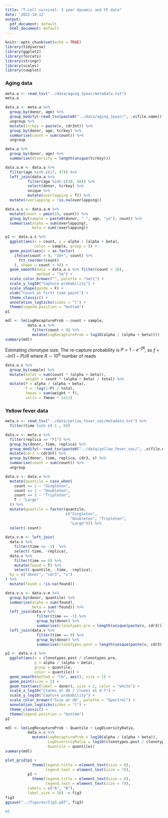```yaml
---
title: "T-cell survival: 3 year dynamic and YF data"
date: '2022-10-12'
output:
  pdf_document: default
  html_document: default
---
```


```r
knitr::opts_chunk$set(echo = TRUE)
library(tidyverse)
library(ggplot2)
library(forcats)
library(stringr)
library(scales)
library(cowplot)
```

### Aging data

```r
meta.a <- read_tsv("../data/aging_3year/metadata.txt")
meta.a
```

```r
data.a <- meta.a %>%
  group_by(donor, age) %>%
  group_modify(~read_tsv(paste0("../data/aging_3year/", .x$file.name))) %>%
  ungroup %>%
  mutate(tcrkey = paste(v, cdr3nt)) %>%
  group_by(donor, age, tcrkey) %>%
  summarise(count = sum(count)) %>%
  ungroup
```

```r
data.a %>%
  group_by(donor, age) %>%
  summarise(diversity = length(unique(tcrkey)))
```

```r
data.a.m <- data.a %>%
  filter(age %in% c(27, 47)) %>%
  left_join(data.a %>% 
          filter(age %in% c(30, 50)) %>%
          select(donor, tcrkey) %>%
          unique %>%
          mutate(overlapping = T)) %>%
  mutate(overlapping = !is.na(overlapping))
```

```r
data.a.s <- data.a.m %>%
  mutate(count = pmin(10, count)) %>%
  group_by(sample = paste0(donor, " ", age, "yo"), count) %>%
  summarise(alpha = sum(overlapping), 
            beta = sum(!overlapping))
```

```r
p1 <- data.a.s %>%
  ggplot(aes(x = count, y = alpha / (alpha + beta),
             color = sample, group = )) +
  geom_point(aes(x = as.factor(
    ifelse(count > 9, "10+", count) %>%
      fct_reorder(count)
    ), shape = count > 9)) +
  geom_smooth(data = data.a.s %>% filter(count < 10),
              method = "lm") +
  scale_color_brewer("", palette = "Set1") +
  scale_y_log10("Capture probability") +
  scale_shape(guide = F) +
  xlab("Count at first time point") +
  theme_classic() +
  annotation_logticks(sides = "l") +
  theme(legend.position = "bottom")
p1
```

```r
mdl <- lm(LogRecaptureProb ~ count + sample,
          data.a.s %>%
            filter(count < 9) %>%
            mutate(LogRecaptureProb = log10(alpha / (alpha + beta))))
summary(mdl)
```

Estimating clonotype size. The re-capture probability is $P = 1 - e^{-fR}$, so $f = -ln(1-P)/R$ where $R\sim10^6$ number of reads

```r
data.a.s %>%
  group_by(sample) %>%
  mutate(total = sum(count * (alpha + beta)),
         weight = count * (alpha + beta) / total) %>%
  mutate(P = alpha / (alpha + beta),
         f = -log(1-P) / total,
         fmean = sum(weight * f),
         cells = fmean * 1e11)
```

### Yellow fever data

```r
meta.v <- read_tsv("../data/yellow_fever_vac/metadata.txt") %>%
  filter(time %in% c(-1 , 0))

data.v <- meta.v %>%
  filter(replica == "F1") %>%
  group_by(donor, time, replica) %>%
  group_modify(~ read_tsv(paste0("../data/yellow_fever_vac/", .x$file.name))) %>%
  mutate(cdr3 = cdr3nt) %>%
  group_by(donor, time, replica, cdr3, v) %>%
  summarise(count = sum(count)) %>%
  ungroup
```

```r
data.v <- data.v %>%
  mutate(quantile = case_when(
    count == 1 ~ "Singleton",
    count == 2 ~ "Doubleton",
    count == 3 ~ "Tripleton",
    T ~ "Large"
  )) %>%
  mutate(quantile = factor(quantile,
                           c("Singleton", 
                             "Doubleton", "Tripleton",
                             "Large"))) %>%
  select(-count)
  
data.v.m <- left_join(
  data.v %>%
    filter(time == -1)  %>%
    select(-time, -replica),
  data.v %>%
    filter(time == 0) %>%
    mutate(found = T) %>%
    select(-quantile, -time, -replica),
  by = c("donor", "cdr3", "v")
) %>%
  mutate(found = !is.na(found))
```

```r
data.v.s <- data.v.m %>%
  group_by(donor, quantile) %>%
  summarise(alpha = sum(found),
            beta = sum(!found)) %>%
  left_join(data.v %>%
              filter(time == -1) %>%
              group_by(donor) %>%
              summarise(clonotypes.pre = length(unique(paste(v, cdr3)))))%>%
  left_join(data.v %>%
              filter(time == 0) %>%
              group_by(donor) %>%
              summarise(clonotypes.post = length(unique(paste(v, cdr3)))))
```

```r
p2 <- data.v.s %>%
  ggplot(aes(x = clonotypes.post / clonotypes.pre,
             y = alpha / (alpha + beta), 
             group = quantile, 
             color = quantile)) +
  geom_smooth(method = "lm", aes(), size = 1) +
  geom_point(size = 5) +
  geom_text(aes(label = donor), size = 2, color = "white") +
  scale_x_log10("Clones at d0 / clones at d-7") + 
  scale_y_log10("Capture probability") +
  scale_color_brewer("Size at d0", palette = "Spectral") +
  annotation_logticks(sides = "l") +
  theme_classic() +
  theme(legend.position = "bottom")
p2
```

```r
mdl <- lm(LogRecaptureProb ~ Quantile + LogDiversityRatio,
          data.v.s %>%
            mutate(LogRecaptureProb = log10(alpha / (alpha + beta)),
                   LogDiversityRatio = log10(clonotypes.post / clonotypes.pre),
                   Quantile = quantile))
summary(mdl)
```

```r
plot_grid(p1 +  
            theme(legend.title = element_text(size = 8), 
                  legend.text = element_text(size = 7)), 
          p2 +  
            theme(legend.title = element_text(size = 8), 
                  legend.text = element_text(size = 7)),
          labels = c("A", "B"),
          label_size = 10) -> fig3
fig3
ggsave("../figures/fig3.pdf", fig3)
```


```r
#E
```